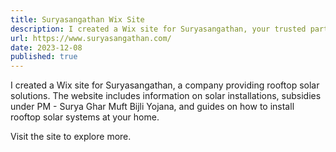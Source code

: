```yaml
---
title: Suryasangathan Wix Site
description: I created a Wix site for Suryasangathan, your trusted partner for rooftop solar energy solutions.
url: https://www.suryasangathan.com/
date: 2023-12-08
published: true
---
```


I created a Wix site for Suryasangathan, a company providing rooftop solar solutions. The website includes information on solar installations, subsidies under PM - Surya Ghar Muft Bijli Yojana, and guides on how to install rooftop solar systems at your home.

Visit the site to explore more.
